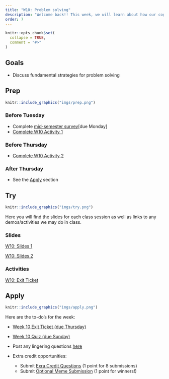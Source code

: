 ```yaml
---
title: "W10: Problem solving"
description: "Welcome back!! This week, we will learn about how our cognitive system solves novel problems."
order: 7 
---
```


```r
knitr::opts_chunk$set(
  collapse = TRUE,
  comment = "#>"
)
```

## Goals

- Discuss fundamental strategies for problem solving

## Prep


:::::{.card .border .border-2 .border-info}
:::: {.grid .g-0}
::: {.g-col-3}
:::: {.card-body}

```r
knitr::include_graphics("imgs/prep.png")
```

::::
:::

::: {.g-col-9}
:::: {.card-body}
### Before Tuesday
- Complete <span style="color:#508AB0"><a href="https://bowdoin.instructure.com/courses/6946/modules/items/453547" target="_blank">mid-semester survey</a></span>[due Monday]
- <span style="color:#508AB0"><a href="https://bowdoin.instructure.com/courses/6946/modules/items/447114" target="_blank">Complete W10 Activity 1</a></span>



### Before Thursday

- <span style="color:#508AB0"><a href="https://bowdoin.instructure.com/courses/6946/modules/items/447115" target="_blank">Complete W10 Activity 2</a></span>


### After Thursday

- See the [Apply](#apply) section

::::
:::
::::
:::::

## Try {.mt-5}

:::::{.card .border .border-2 .border-info}
:::: {.grid .g-0}
::: {.g-col-3}
:::: {.card-body}

```r
knitr::include_graphics("imgs/try.png")
```

::::
:::

::: {.g-col-9}
:::: {.card-body}

Here you will find the slides for each class session as well as links to any demos/activities we may do in class.

### Slides

<a class="btn btn-outline-info" href="../../slides/W10_problem_solving_1.pdf" role="button" target="_blank">W10: Slides 1</a>

<a class="btn btn-outline-info" href="../../slides/W10_problem_solving_2.pdf" role="button" target="_blank">W10: Slides 2</a>


### Activities

<a class="btn btn-outline-info" href="https://bowdoin.instructure.com/courses/6946/modules/items/447116" role="button" target="_blank">W10: Exit Ticket</a>



::::
:::


::::
:::::

## Apply {.mt-5}

:::::{.card .border .border-2 .border-info}
:::: {.grid .g-0}
::: {.g-col-3}
:::: {.card-body}

```r
knitr::include_graphics("imgs/apply.png")
```

::::
:::

::: {.g-col-9}
:::: {.card-body}

Here are the to-do's for the week:

- <span style="color:#508AB0"><a href="https://bowdoin.instructure.com/courses/6946/modules/items/447116" target="_blank">Week 10 Exit Ticket (due Thursday)</a></span>
- <span style="color:#508AB0"><a href="https://bowdoin.instructure.com/courses/6946/modules/items/447117" target="_blank">Week 10 Quiz (due Sunday)</a></span>
- Post any lingering questions <a href="https://forms.gle/FUPZMhQWY8cNEdYs9" target="_blank">here</a>

- Extra credit opportunities:
  - Submit <span style="color:#508AB0"><a href="https://bowdoin.instructure.com/courses/6946/modules/items/447118" target="_blank">Exra Credit Questions</a></span> (1 point for 8 submissions)
  - Submit <span style="color:#508AB0"><a href="https://bowdoin.instructure.com/courses/6946/modules/items/447119" target="_blank">Optional Meme Submission</a></span> (1 point for winners!)

::::
:::


::::
:::::

